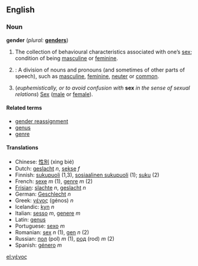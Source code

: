 ==English==
{{Wikipedia}}
===Noun===
'''gender''' (''plural:'' '''[[genders]]''')

# The collection of behavioural characteristics associated with one’s [[sex]]; condition of being [[masculine]] or [[feminine]].
# {{Grammar}}: A division of nouns and pronouns (and sometimes of other parts of speech), such as [[masculine]], [[feminine]], [[neuter]] or [[common]].
# (''euphemistically, or to avoid confusion with'' '''sex''' ''in the sense of sexual relations'') [[Sex]] ([[male]] or [[female]]).

==== Related terms ====
*[[gender reassignment]]
*[[genus]]
*[[genre]]

====Translations====
*Chinese: [[性別]] (xìng bié)
*Dutch: [[geslacht]] ''n'', [[sekse]] ''f''
*Finnish: [[sukupuoli]] (1,3), [[sosiaalinen sukupuoli]] (1); [[suku]] (2)
*French: [[sexe]] ''m'' (1), [[genre]] ''m'' (2)
*[[Frisian]]: [[slachte]] ''n'', [[geslacht]] ''n''
*German: [[Geschlecht]] ''n''
*Greek: [[γένος]] (génos) ''n''
*Icelandic: [[kyn]] ''n''
*Italian: [[sesso]] ''m'', [[genere]] ''m''
*Latin: [[genus]]
*Portuguese: [[sexo]] ''m''
*Romanian: [[sex]] ''n'' (1), [[gen]] ''n'' (2)
*Russian: [[пол]] (pol) ''m'' (1), [[род]] (rod) ''m'' (2)
*Spanish: [[género]] ''m''

[[el:γένος]]